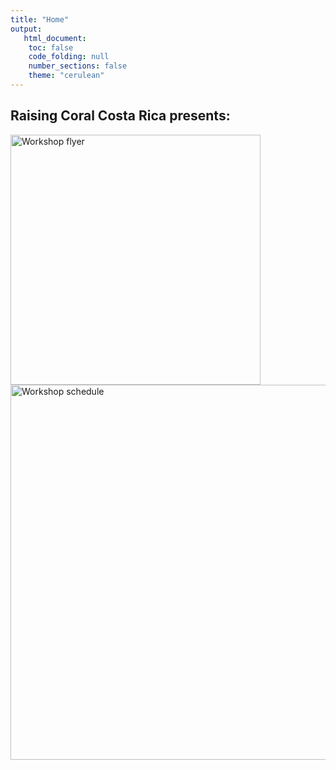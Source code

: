 ```yaml
---
title: "Home"
output:
   html_document:
    toc: false
    code_folding: null
    number_sections: false
    theme: "cerulean"
---
```


## Raising Coral Costa Rica presents:

<img align="left" src="./images/English.png" width="400" alt="Workshop flyer">  

<img align="left" src="./images/WorkshopSchedule.jpeg" width="600" alt="Workshop schedule"> 

